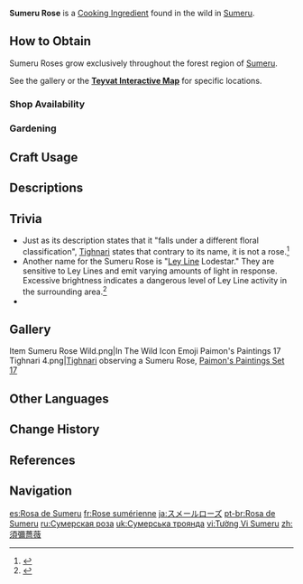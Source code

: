 {{Item Infobox
|id           = 101219
|image        = Item Sumeru Rose.png
|type         = Cooking Ingredients
|invCategory  = Materials
|description  = Bright and beautiful, these pure purple flowers give off a pleasant fragrance that will give any passerby pause. While some like to call this type of "rambler rose," its relative lack of multiple flowers means that it falls under a different floral classification.
|source1      = Found in the wild
|source2      = [[Gardening]] with [[A Path of Value: Luxuriant Glebe|Luxuriant Glebe]]
|source3      = Reward from [[Expedition]]s
|source4      = 
|source5      = 
}}
'''Sumeru Rose''' is a [[Cooking Ingredient]] found in the wild in [[Sumeru]].

==How to Obtain==
Sumeru Roses grow exclusively throughout the forest region of [[Sumeru]].

See the gallery or the '''[https://webstatic-sea.mihoyo.com/app/ys-map-sea/index.html#/map/2?shown_types=384 Teyvat Interactive Map]''' for specific locations.

===Shop Availability===
{{Shop Availability}}

===Gardening===
{{Recipe
|type = Luxuriant Glebe
|time = 2d 22h
|Sumeru Rose Seed = 1
|sort = Sumeru Rose Seed
}}

==Craft Usage==
{{Craft Usage}}

==Descriptions==
{{Description|Bright and beautiful, these pure purple flowers give off a pleasant fragrance that will give any passerby pause. While some like to call this type of "rambler rose," its relative lack of multiple flowers means that it falls under a different floral classification.<br>From very early times, the Sumeru Rose has been used to make fragrant essences and perfumes. Whenever a festival rolls along, the market will always be filled with the scents of roses. Among the poems that enjoy great fame in Sumeru, the Sumeru rose is oft compared to fine wine, and has thus become a classic symbol within Sumeru literature. "Come, put away your meaningless tribulations! Enjoy the companionship of wines and roses, for there is nothing more important at this time!"|[[Archive]]}}

==Trivia==
* Just as its description states that it "falls under a different floral classification", [[Tighnari]] states that contrary to its name, it is not a rose.<ref>{{Ref/Quest|Chronic Illness}}</ref>
* Another name for the Sumeru Rose is "[[Ley Line]] Lodestar." They are sensitive to Ley Lines and emit varying amounts of light in response. Excessive brightness indicates a dangerous level of Ley Line activity in the surrounding area.<ref>{{Ref/Quest|Into the Hinterland}}</ref>
* {{Related Items|type=variant}}

==Gallery==
<gallery>
Item Sumeru Rose Wild.png|In The Wild
Icon Emoji Paimon's Paintings 17 Tighnari 4.png|[[Tighnari]] observing a Sumeru Rose, [[Paimon's Paintings#Set 17|Paimon's Paintings Set 17]]
</gallery>

==Other Languages==
{{Other Languages
|default_hidden = 1
|en      = Sumeru Rose
|zhs     = 须弥蔷薇
|zhs_rm  = Xūmí Qiángwēi
|zht     = 須彌薔薇
|zht_rm  = Xūmí Qiángwéi
|ja      = スメールローズ
|ja_rm   = Sumeeru Roozu
|ko      = 수메르 장미
|es      = Rosa de Sumeru
|fr      = Rose sumérienne
|ru      = Сумерская роза
|th      = Sumeru Rose
|vi      = Tường Vi Sumeru
|de      = Sumeru-Rose
|id      = Sumeru Rose
|pt      = Rosa de Sumeru
|tr      = Sumeru Gülü
|it      = Rosa di Sumeru
}}

==Change History==
{{Change History|3.0}}

==References==
{{Reflist}}

==Navigation==
{{Material Navbox|type=Crafting Materials}}

[[es:Rosa de Sumeru]]
[[fr:Rose sumérienne]]
[[ja:スメールローズ]]
[[pt-br:Rosa de Sumeru]]
[[ru:Сумерская роза]]
[[uk:Сумерська троянда]]
[[vi:Tường Vi Sumeru]]
[[zh:須彌薔薇]]
